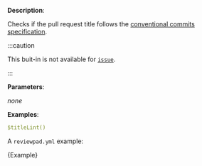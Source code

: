 
**Description**:

Checks if the pull request title follows the [conventional commits specification](https://www.conventionalcommits.org/en/v1.0.0/).

:::caution

This buit-in is not available for [`issue`](/guides/syntax#workflow).

:::

**Parameters**:

_none_

**Examples**:

```yml
$titleLint()
```

A `reviewpad.yml` example:

<CodeBlock language="yml" title="reviewpad.yml">{Example}</CodeBlock>
